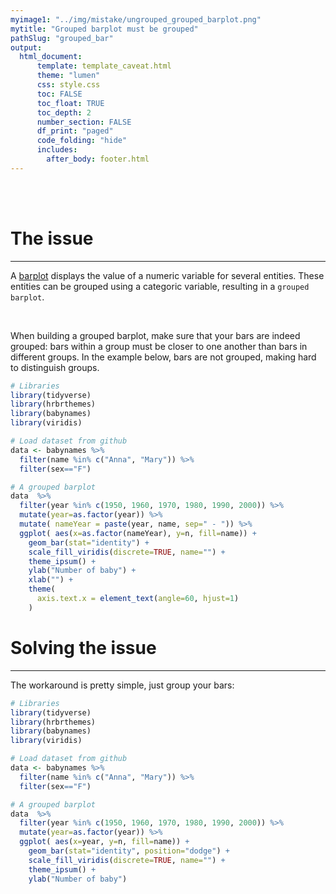 ```yaml
---
myimage1: "../img/mistake/ungrouped_grouped_barplot.png"
mytitle: "Grouped barplot must be grouped"
pathSlug: "grouped_bar"
output:
  html_document:
      template: template_caveat.html
      theme: "lumen"
      css: style.css
      toc: FALSE
      toc_float: TRUE
      toc_depth: 2
      number_section: FALSE
      df_print: "paged"
      code_folding: "hide"
      includes:
        after_body: footer.html
---
```


<br><br>
<div class="mycontent">



# The issue
***
A [barplot](https://www.data-to-viz.com/graph/barplot.html) displays the value of a numeric variable for several entities. These entities can be grouped using a categoric variable, resulting in a `grouped barplot`.

<br>

When building a grouped barplot, make sure that your bars are indeed grouped: bars within a group must be closer to one another than bars in different groups. In the example below, bars are not grouped, making hard to distinguish groups.
```r
# Libraries
library(tidyverse)
library(hrbrthemes)
library(babynames)
library(viridis)

# Load dataset from github
data <- babynames %>%
  filter(name %in% c("Anna", "Mary")) %>%
  filter(sex=="F")

# A grouped barplot
data  %>%
  filter(year %in% c(1950, 1960, 1970, 1980, 1990, 2000)) %>%
  mutate(year=as.factor(year)) %>%
  mutate( nameYear = paste(year, name, sep=" - ")) %>%
  ggplot( aes(x=as.factor(nameYear), y=n, fill=name)) +
    geom_bar(stat="identity") +
    scale_fill_viridis(discrete=TRUE, name="") +
    theme_ipsum() +
    ylab("Number of baby") +
    xlab("") +
    theme(
      axis.text.x = element_text(angle=60, hjust=1)
    )
```



# Solving the issue
***
The workaround is pretty simple, just group your bars:
```r
# Libraries
library(tidyverse)
library(hrbrthemes)
library(babynames)
library(viridis)

# Load dataset from github
data <- babynames %>%
  filter(name %in% c("Anna", "Mary")) %>%
  filter(sex=="F")

# A grouped barplot
data  %>%
  filter(year %in% c(1950, 1960, 1970, 1980, 1990, 2000)) %>%
  mutate(year=as.factor(year)) %>%
  ggplot( aes(x=year, y=n, fill=name)) +
    geom_bar(stat="identity", position="dodge") +
    scale_fill_viridis(discrete=TRUE, name="") +
    theme_ipsum() +
    ylab("Number of baby")
```



<br>




</div>